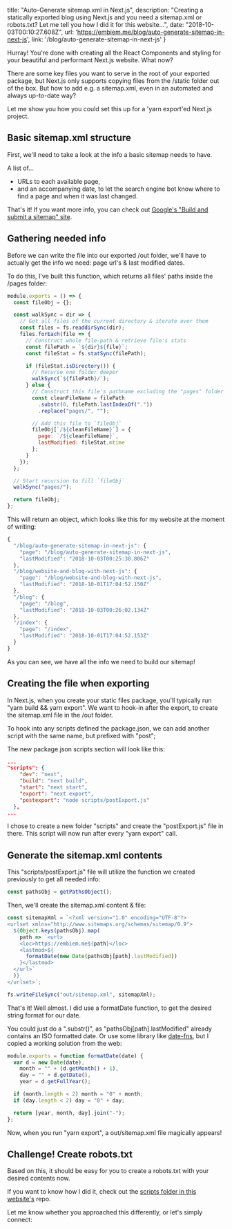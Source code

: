 

  title: "Auto-Generate sitemap.xml in Next.js",
  description: "Creating a statically exported blog using Next.js and you need a sitemap.xml or robots.txt? Let me tell you how I did it for this website...",
  date: "2018-10-03T00:10:27.608Z",
  url: 'https://embiem.me/blog/auto-generate-sitemap-in-next-js',
  link: '/blog/auto-generate-sitemap-in-next-js'
}



Hurray! You're done with creating all the React Components and styling for your beautiful and performant Next.js website. What now?

There are some key files you want to serve in the root of your exported package, but Next.js only supports copying files from the /static folder out of the box. But how to add e.g. a sitemap.xml, even in an automated and always up-to-date way?

Let me show you how you could set this up for a 'yarn export'ed Next.js project.

## Basic sitemap.xml structure

First, we'll need to take a look at the info a basic sitemap needs to have.

A list of...
* URLs to each available page,
* and an accompanying date,
to let the search engine bot know where to find a page and when it was last changed.

That's it! If you want more info, you can check out [Google's "Build and submit a sitemap" site](https://support.google.com/webmasters/answer/183668?visit_id=636740126864405871-4102161738&rd=1).

## Gathering needed info

Before we can write the file into our exported /out folder, we'll have to actually get the info we need: page url's & last modified dates.

To do this, I've built this function, which returns all files' paths inside the /pages folder:

```js
module.exports = () => {
  const fileObj = {};

  const walkSync = dir => {
    // Get all files of the current directory & iterate over them
    const files = fs.readdirSync(dir);
    files.forEach(file => {
      // Construct whole file-path & retrieve file's stats
      const filePath = `${dir}${file}`;
      const fileStat = fs.statSync(filePath);

      if (fileStat.isDirectory()) {
        // Recurse one folder deeper
        walkSync(`${filePath}/`);
      } else {
        // Construct this file's pathname excluding the "pages" folder & its extension
        const cleanFileName = filePath
          .substr(0, filePath.lastIndexOf("."))
          .replace("pages/", "");

        // Add this file to `fileObj`
        fileObj[`/${cleanFileName}`] = {
          page: `/${cleanFileName}`,
          lastModified: fileStat.mtime
        };
      }
    });
  };

  // Start recursion to fill `fileObj`
  walkSync("pages/");

  return fileObj;
};
```

This will return an object, which looks like this for my website at the moment of writing:

```js
{
  "/blog/auto-generate-sitemap-in-next-js": {
    "page": "/blog/auto-generate-sitemap-in-next-js",
    "lastModified": "2018-10-03T00:25:30.806Z"
  },
  "/blog/website-and-blog-with-next-js": {
    "page": "/blog/website-and-blog-with-next-js",
    "lastModified": "2018-10-01T17:04:52.150Z"
  },
  "/blog": {
    "page": "/blog",
    "lastModified": "2018-10-03T00:26:02.134Z"
  },
  "/index": {
    "page": "/index",
    "lastModified": "2018-10-01T17:04:52.153Z"
  }
}
```

As you can see, we have all the info we need to build our sitemap!

## Creating the file when exporting

In Next.js, when you create your static files package, you'll typically run "yarn build && yarn export". We want to hook-in after the export, to create the sitemap.xml file in the /out folder.

To hook into any scripts defined the package.json, we can add another script with the same name, but prefixed with "post";

The new package.json scripts section will look like this:

```json
...
"scripts": {
    "dev": "next",
    "build": "next build",
    "start": "next start",
    "export": "next export",
    "postexport": "node scripts/postExport.js"
  },
...
```

I chose to create a new folder "scripts" and create the "postExport.js" file in there. This script will now run after every "yarn export" call.

## Generate the sitemap.xml contents

This "scripts/postExport.js" file will utilize the function we created previously to get all needed info:

```javascript
const pathsObj = getPathsObject();
```

Then, we'll create the sitemap.xml content & file:

```javascript
const sitemapXml = `<?xml version="1.0" encoding="UTF-8"?>
<urlset xmlns="http://www.sitemaps.org/schemas/sitemap/0.9"> 
  ${Object.keys(pathsObj).map(
    path => `<url>
    <loc>https://embiem.me${path}</loc>
    <lastmod>${
      formatDate(new Date(pathsObj[path].lastModified))
    }</lastmod>
  </url>`
  )}
</urlset>`;

fs.writeFileSync("out/sitemap.xml", sitemapXml);
```

That's it! Well almost. I did use a formatDate function, to get the desired string format for our date.

You could just do a ".substr()", as "pathsObj[path].lastModified" already contains an ISO formatted date. Or use some library like [date-fns](https://date-fns.org/), but I copied a working solution from the web:

```javascript
module.exports = function formatDate(date) {
  var d = new Date(date),
    month = "" + (d.getMonth() + 1),
    day = "" + d.getDate(),
    year = d.getFullYear();

  if (month.length < 2) month = "0" + month;
  if (day.length < 2) day = "0" + day;

  return [year, month, day].join("-");
};
```

Now, when you run "yarn export", a out/sitemap.xml file magically appears!

## Challenge! Create robots.txt

Based on this, it should be easy for you to create a robots.txt with your desired contents now.

If you want to know how I did it, check out the [scripts folder in this website's](https://gitlab.com/embiem/embiem-website/tree/master/scripts) repo.

Let me know whether you approached this differently, or let's simply connect:

<PostSection>
  <IconLink
    href="https://www.linkedin.com/in/mbeierling/"
    iconSrc="/static/iconmonstr-linkedin-3.svg"
    text="Linkedin"
  />
  <IconLink
    href="https://twitter.com/em_bi_em"
    iconSrc="/static/Twitter_Logo_Blue.svg"
    text="Twitter"
  />
  <IconLink
    href="https://dev.to/embiem"
    iconSrc="/static/dev-badge.svg"
    text="DEV.to"
  />
  <IconLink
    href="https://keybase.io/mbeierling"
    iconSrc="/static/keybase-icon.svg"
    text="Keybase"
  />
</PostSection>
